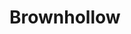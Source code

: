 
# Brownhollow

<ProjectDetails
  region="Crownlands"
  house="House Brune of Brownhollow"
  type="Keep"
  status="Not Started"
  warp="/warp brownhollow"
  projectLead=""
  dateStarted="Invalid Date"
  dateCompleted="Invalid Date"
/>
